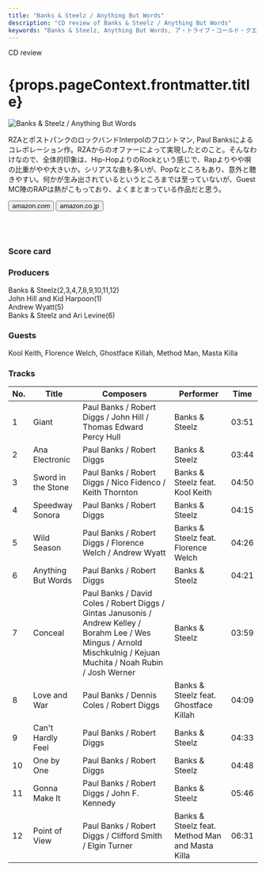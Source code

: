 ```yaml
---
title: "Banks & Steelz / Anything But Words"
description: "CD review of Banks & Steelz / Anything But Words"
keywords: "Banks & Steelz, Anything But Words, ア・トライブ・コールド・クエスト"
---
```




<p className="largeP">CD review</p>
<h1 className="h1--no--margin">{props.pageContext.frontmatter.title}</h1>

<Row  className="image-card-group">
	<Column colMd={"4"} colLg={"4"} noGutterMdLeft="">
       <ImageCard>

![Banks & Steelz / Anything But Words](../../images/cd/banksandsteelz1L.jpg) 

</ImageCard>
	</Column>
	<Column colMd={"4"} colLg={"8"} noGutterMdLeft="">
	<p>
	RZAとポストパンクのロックバンドInterpolのフロントマン, Paul Banksによるコレボレーション作。RZAからのオファーによって実現したとのこと。そんなわけなので、全体的印象は、Hip-HopよりのRockという感じで、Rapよりやや唄の比重がやや大きいか。シリアスな曲も多いが、Popなところもあり、意外と聴きやすい。何かが生み出されているというところまでは至っていないが、Guest MC陣のRAPは熱がこもっており、よくまとまっている作品だと思う。
  </p>
  <div>
	  <Button href="https://amzn.to/2GbE1Fb" kind="primary" size="small" renderIcon={ArrowUpRight24}>
      amazon.com
    </Button>
    <Button href="https://amzn.to/3gGtBK8" kind="secondary" size="small" renderIcon={ArrowUpRight24}>
      amazon.co.jp
    </Button>
	</div>
	<a href="https://geo.music.apple.com/jp/album/anything-but-words/1119641169?mt=1&app=music&ls=1&at=11lcug" style="display:inline-block;overflow:hidden;background:url(https://linkmaker.itunes.apple.com/ja-jp/lockup.svg?releaseDate=2016-08-26&kind=album&bubble=apple_music&style=mono-black) no-repeat;width:180px;height:45px;"></a>
  <a href="https://geo.music.apple.com/jp/album/anything-but-words/1119641169?app=itunes&at=11lcug" style="display:inline-block;overflow:hidden;background:url(https://linkmaker.itunes.apple.com/ja-jp/badge-lrg.svg?releaseDate=2016-08-26T00:00:00Z&kind=album&bubble=itunes_music) no-repeat;width:140px;height:45px;"></a>
  </Column>
</Row>
<Row >
  <Column colMd={"4"} colLg={"4"} noGutterMdLeft="">
    <div>
      <h3>Score card</h3>
	    <SliderJS1 value="4" />
      <SliderJS2 value="1" />
	    <SliderJS3 value="1" />
      <SliderJS4 value="8" />
    </div>
  </Column>
  <Column colMd={"4"} colLg={"8"} noGutterMdLeft="">
    <div>
      <h3>Producers</h3>
      <p>
      Banks & Steelz(2,3,4,7,8,9,10,11,12)
      <br/>John Hill and Kid Harpoon(1)
      <br/>Andrew Wyatt(5)
      <br/>Banks & Steelz and Ari Levine(6)
      </p>
      <h3>Guests</h3>
      <p>
        Kool Keith, Florence Welch, Ghostface Killah, Method Man, Masta Killa
      </p>
    </div>
  </Column>
</Row>

<h3>Tracks</h3>

| No. |	 Title             |	 Composers                                                                                                                                                           |	 Performer                                     | Time	 |
| --- |	------------------ | --------------------------------------------------------------------------------------------------------------------------------------------------------------------- | ----------------------------------------------- | ----- |
|	1	  |	Giant              | Paul Banks / Robert Diggs / John Hill / Thomas Edward Percy Hull                                                                                                      | Banks & Steelz                                  | 03:51 |
|	2	  |	Ana Electronic     | Paul Banks / Robert Diggs                                                                                                                                             | Banks & Steelz                                  | 03:44 |
|	3	  |	Sword in the Stone | Paul Banks / Robert Diggs / Nico Fidenco / Keith Thornton                                                                                                             | Banks & Steelz feat. Kool Keith                 | 04:50 |
|	4	  |	Speedway Sonora    | Paul Banks / Robert Diggs                                                                                                                                             | Banks & Steelz                                  | 04:15 |
|	5	  |	Wild Season        | Paul Banks / Robert Diggs / Florence Welch / Andrew Wyatt                                                                                                             | Banks & Steelz feat. Florence Welch             | 04:26 |
|	6	  |	Anything But Words | Paul Banks / Robert Diggs                                                                                                                                             | Banks & Steelz                                  | 04:21 |
|	7	  |	Conceal            | Paul Banks / David Coles / Robert Diggs / Gintas Janusonis / Andrew Kelley / Borahm Lee / Wes Mingus / Arnold Mischkulnig / Kejuan Muchita / Noah Rubin / Josh Werner | Banks & Steelz                                  | 03:59 |
|	8	  |	Love and War       | Paul Banks / Dennis Coles / Robert Diggs                                                                                                                              | Banks & Steelz feat. Ghostface Killah           | 04:09 |
|	9	  |	Can't Hardly Feel  | Paul Banks / Robert Diggs                                                                                                                                             | Banks & Steelz                                  | 04:33 |
|	10	|	One by One         | Paul Banks / Robert Diggs                                                                                                                                             | Banks & Steelz                                  | 04:48 |
|	11	|	Gonna Make It      | Paul Banks / Robert Diggs / John F. Kennedy                                                                                                                           | Banks & Steelz                                  | 05:46 |
|	12	|	Point of View      | Paul Banks / Robert Diggs / Clifford Smith / Elgin Turner                                                                                                             | Banks & Steelz feat. Method Man and Masta Killa | 06:31 |
